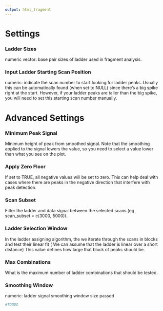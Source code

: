 ```yaml
---
output: html_fragment
---
```

# Settings

### Ladder Sizes	
numeric vector: base pair sizes of ladder used in fragment analysis.

### Input Ladder Starting Scan Position	
numeric: indicate the scan number to start looking for ladder peaks. Usually this can be automatically found (when set to NULL) since there's a big spike right at the start. However, if your ladder peaks are taller than the big spike, you will need to set this starting scan number manually.

# Advanced Settings

### Minimum Peak Signal	
Minimum height of peak from smoothed signal. Note that the smoothing applied to the signal lowers the value, so you need to select a value lower than what you see on the plot.

### Apply Zero Floor	
If set to TRUE, all negative values will be set to zero. This can help deal with cases where there are peaks in the negative direction that interfere with peak detection.

### Scan Subset	
Filter the ladder and data signal between the selected scans (eg scan_subset = c(3000, 5000)).

### Ladder Selection Window
In the ladder assigning algorithm, the we iterate through the scans in blocks and test their linear fit ( We can assume that the ladder is linear over a short distance) This value defines how large that block of peaks should be.

### Max Combinations	
What is the maximum number of ladder combinations that should be tested.

### Smoothing Window	
numeric: ladder signal smoothing window size passed


```r
#TOODO



```
